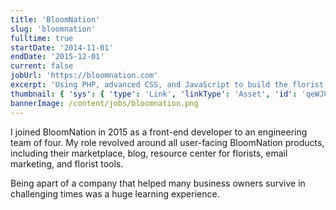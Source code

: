 ```yaml
---
title: 'BloomNation'
slug: 'bloomnation'
fulltime: true
startDate: '2014-11-01'
endDate: '2015-12-01'
current: false
jobUrl: 'https://bloomnation.com'
excerpt: 'Using PHP, advanced CSS, and JavaScript to build the florist web platform.'
thumbnail: { 'sys': { 'type': 'Link', 'linkType': 'Asset', 'id': 'qeWJU4SqTQ6mrupTZ1ozK' } }
bannerImage: /content/jobs/bloomnation.png
---
```


I joined BloomNation in 2015 as a front-end developer to an engineering team of four. My role
revolved around all user-facing BloomNation products, including their marketplace, blog, resource
center for florists, email marketing, and florist tools.

Being apart of a company that helped many business owners survive in challenging times was a huge
learning experience.
